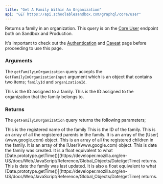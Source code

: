 ```yaml
---
title: "Get A Family Within An Organization"
api: "GET https://api.schoolablesandbox.com/graphql/core/user"
---
```

Returns a family in an organization. This query is on the [Core User](https://api.schoolablesandbox.com/graphql/core/user) endpoint both on Sandbox and Production.

<Tip>It's important to check out the [Authentication](api-reference/authentication) and [Caveat](api-reference/authentication) page before proceeding to use this page.  </Tip>

### Arguments

The ```getFamilyinOrganization``` query accepts the ```GetFamilyInOrganizationInput``` argument which is an object that contains two items; 
```familyId``` and ```organizationId```.

<ResponseField name="GetFamilyInOrganizationInput" type="GetFamilyInOrganizationInput!">
  <Expandable title="properties">
    <ParamField query="familyId" type="ID" required>
        This is the ID assigned to a family.
    </ParamField>
    <ParamField query="organizationId" type="ID" required>
        This is the ID assigned to the organization that the family belongs to.
    </ParamField>
  </Expandable>
</ResponseField>

### Returns

The ```getFamilyinOrganization``` query returns the following parameters;

<ResponseField name="name" type="string" required>
This is the registered name of the family
</ResponseField>
<ResponseField name="id" type="ID" required>
 This is the ID of the family. 
</ResponseField>
<ResponseField name="parents" type="[User!]!" required>
    This is an array of all the registered parents in the family. 
    It is an array of the [User](www.google.com) object.
</ResponseField>
<ResponseField name="children" type="[User!]!" required>
    This is an array of all the registered children in the family. 
    It is an array of the [User](www.google.com) object.
</ResponseField>
<ResponseField name="createdAt" type="float" required>
    This is date the family was created. It is a float equivalent to what [Date.prototype.getTime()](https://developer.mozilla.org/en-US/docs/Web/JavaScript/Reference/Global_Objects/Date/getTime) returns.
</ResponseField>
<ResponseField name="updatedAt" type="float">
    This is date the family was last updated. It is also a float equivalent to what [Date.prototype.getTime()](https://developer.mozilla.org/en-US/docs/Web/JavaScript/Reference/Global_Objects/Date/getTime) returns.
</ResponseField>



